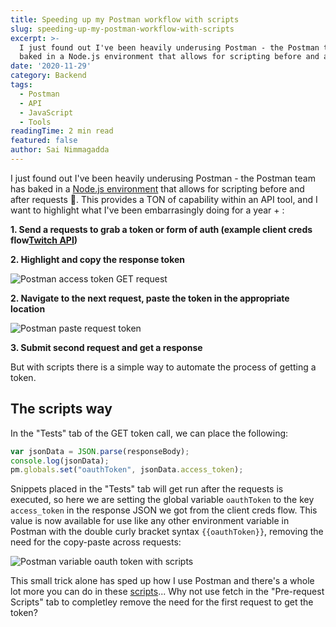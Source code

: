 ```yaml
---
title: Speeding up my Postman workflow with scripts
slug: speeding-up-my-postman-workflow-with-scripts
excerpt: >-
  I just found out I've been heavily underusing Postman - the Postman team has
  baked in a Node.js environment that allows for scripting before and after...
date: '2020-11-29'
category: Backend
tags:
  - Postman
  - API
  - JavaScript
  - Tools
readingTime: 2 min read
featured: false
author: Sai Nimmagadda
---
```


I just found out I've been heavily underusing Postman - the Postman team has baked in a [Node.js environment](https://learning.postman.com/docs/writing-scripts/intro-to-scripts/) that allows for scripting before and after requests 🤯. This provides a TON of capability within an API tool, and I want to highlight what I've been embarrasingly doing for a year + :

**1. Send a requests to grab a token or form of auth (example client creds flow[Twitch API](https://dev.twitch.tv/docs/api/))**

**2. Highlight and copy the response token**

![Postman access token GET request](/images/articles/original_request.png)

**2. Navigate to the next request, paste the token in the appropriate location**

![Postman paste request token](/images/articles/paste_request_token.png)

**3. Submit second request and get a response**

But with scripts there is a simple way to automate the process of getting a token. 

## The scripts way

In the "Tests" tab of the GET token call, we can place the following:

```javascript
var jsonData = JSON.parse(responseBody);
console.log(jsonData);
pm.globals.set("oauthToken", jsonData.access_token);
```

Snippets placed in the "Tests" tab will get run after the requests is executed, so here we are setting the global variable `oauthToken` to the key `access_token` in the response JSON we got from the client creds flow. This value is now available for use like any other environment variable in Postman with the double curly bracket syntax `{{oauthToken}}`, removing the need for the copy-paste across requests:

![Postman variable oauth token with scripts](/images/articles/variable_request_token.png)

This small trick alone has sped up how I use Postman and there's a whole lot more you can do in these [scripts](https://learning.postman.com/docs/writing-scripts/script-references/postman-sandbox-api-reference/#scripting-workflows)... Why not use fetch in the "Pre-request Scripts" tab to completley remove the need for the first request to get the token?
